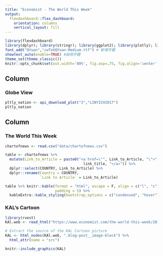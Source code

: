 ```yaml
---
title: "Economist - The World This Week"
output: 
  flexdashboard::flex_dashboard:
    orientation: columns
    vertical_layout: fill
---
```


```r
library(flexdashboard)
library(dplyr); library(stringr); library(ggplot2); library(plotly); library(lubridate); library(readr); library(tidyr); library(showtext); library(colorspace); library(scales)
font_add("QYuan","cwTeXQYuan-Medium.ttf") # 新增字體
showtext_auto(enable=TRUE) #啟用字體
theme_set(theme_classic())
knitr::opts_chunk$set(out.width='80%', fig.asp=.75, fig.align='center', fig.showtext=T)
```

Column {data-width=650}
-----------------------------------------------------------------------

### Globe View

```r
pltly_nation <- api_download_plot("3","LINYICHI017")
pltly_nation
```

Column {data-width=350}
-----------------------------------------------------------------------

### The World This Week

```r

chartofnews <- read.csv("data/chartofnews.csv")

table <- chartofnews %>% 
  mutate(Link_to_Article = paste0("<a href=\"", Link_to_Article, "\">",
                                    link_title, "</a>")) %>%
  dplyr::select(COUNTRY, Link_to_Article) %>%
  dplyr::rename(Country = COUNTRY,
                `Link to Article` = Link_to_Article)

table %>% knitr::kable(format = "html", escape = F, align = c("l", "c"),
                       padding = 5) %>%
  kableExtra::kable_styling(bootstrap_options = c("condensed", "hover"))


```

### KAL's Cartoon

```r
library(rvest)
KAl.web <- read_html("https://www.economist.com/the-world-this-week/2019/11/21/kals-cartoon")

# Extract the source of the KAL Cartoon picture
KAL <- html_nodes(KAl.web, ".blog-post__image-block") %>%
  html_attr(name = "src")

knitr::include_graphics(KAL)
```


